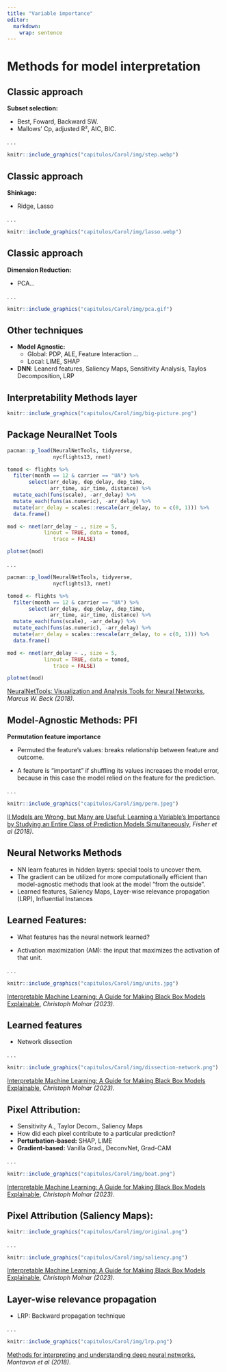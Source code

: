 ```yaml
---
title: "Variable importance"
editor: 
  markdown: 
    wrap: sentence
---
```


# Methods for model interpretation

## Classic approach

**Subset selection:**

-   Best, Foward, Backward SW.
-   Mallows' Cp, adjusted R², AIC, BIC.

. . .

```r
knitr::include_graphics("capitulos/Carol/img/step.webp")
```

## Classic approach

**Shinkage:**

-   Ridge, Lasso

. . .

```r
knitr::include_graphics("capitulos/Carol/img/lasso.webp")
```

## Classic approach

**Dimension Reduction:**

-   PCA...

. . .

```r
knitr::include_graphics("capitulos/Carol/img/pca.gif")
```

## Other techniques

-   **Model Agnostic:**
    -   Global: PDP, ALE, Feature Interaction ...
    -   Local: LIME, SHAP

-   **DNN**: Leanerd features, Saliency Maps, Sensitivity Analysis, Taylos Decomposition, LRP

## Interpretability Methods layer


```r
knitr::include_graphics("capitulos/Carol/img/big-picture.png")
```


## Package NeuralNet Tools

```r
pacman::p_load(NeuralNetTools, tidyverse,
               nycflights13, nnet)

tomod <- flights %>% 
  filter(month == 12 & carrier == "UA") %>%
       select(arr_delay, dep_delay, dep_time, 
              arr_time, air_time, distance) %>% 
  mutate_each(funs(scale), -arr_delay) %>%
  mutate_each(funs(as.numeric), -arr_delay) %>%
  mutate(arr_delay = scales::rescale(arr_delay, to = c(0, 1))) %>%
  data.frame()

mod <- nnet(arr_delay ~ ., size = 5,
            linout = TRUE, data = tomod,
               trace = FALSE)

plotnet(mod)
```
. . . 

```r
pacman::p_load(NeuralNetTools, tidyverse,
               nycflights13, nnet)

tomod <- flights %>% 
  filter(month == 12 & carrier == "UA") %>%
       select(arr_delay, dep_delay, dep_time, 
              arr_time, air_time, distance) %>% 
  mutate_each(funs(scale), -arr_delay) %>%
  mutate_each(funs(as.numeric), -arr_delay) %>%
  mutate(arr_delay = scales::rescale(arr_delay, to = c(0, 1))) %>%
  data.frame()

mod <- nnet(arr_delay ~ ., size = 5,
            linout = TRUE, data = tomod,
               trace = FALSE)

plotnet(mod)
```


::: footer
[NeuralNetTools: Visualization and Analysis Tools for Neural Networks](doi: 10.18637/jss.v085.i11), *Marcus W. Beck (2018)*.
::: 

## Model-Agnostic Methods: PFI

**Permutation feature importance**

- Permuted the feature's values: breaks relationship between feature and outcome.

- A feature is "important" if shuffling its values increases the model error, because in this case the model relied on the feature for the prediction.


. . . 

```r
knitr::include_graphics("capitulos/Carol/img/perm.jpeg")
```

::: footer
[ll Models are Wrong, but Many are Useful: Learning a Variable's Importance by Studying an Entire Class of Prediction Models Simultaneously](https://arxiv.org/abs/1801.01489), *Fisher et al (2018)*.
::: 

## Neural Networks Methods

- NN learn features in hidden layers:  special tools to uncover them.
- The gradient can be utilized for more computationally efficient than model-agnostic methods that look at the model "from the outside".
- Learned features, Saliency Maps, Layer-wise relevance propagation (LRP), Influential Instances

## Learned Features: 

- What features has the neural network learned?

- Activation maximization (AM): the input that maximizes the activation of that unit.

. . . 

```r
knitr::include_graphics("capitulos/Carol/img/units.jpg")
```


::: footer
[Interpretable Machine Learning: A Guide for Making Black Box Models Explainable](https://christophm.github.io/interpretable-ml-book/), *Christoph Molnar (2023)*.
::: 

## Learned features

- Network dissection

. . . 

```r
knitr::include_graphics("capitulos/Carol/img/dissection-network.png")
```


::: footer
[Interpretable Machine Learning: A Guide for Making Black Box Models Explainable](https://christophm.github.io/interpretable-ml-book/), *Christoph Molnar (2023)*.
::: 

## Pixel Attribution: 

- Sensitivity A., Taylor Decom., Saliency Maps
- How did each pixel contribute to a particular prediction?
- **Perturbation-based:** SHAP, LIME
- **Gradient-based:** Vanilla Grad., DeconvNet, Grad-CAM

. . . 

```r
knitr::include_graphics("capitulos/Carol/img/boat.png")
```


::: footer
[Interpretable Machine Learning: A Guide for Making Black Box Models Explainable](https://christophm.github.io/interpretable-ml-book/), *Christoph Molnar (2023)*.
::: 
## Pixel Attribution (Saliency Maps): 

```r
knitr::include_graphics("capitulos/Carol/img/original.png")
```

. . . 

```r
knitr::include_graphics("capitulos/Carol/img/saliency.png")
```


::: footer
[Interpretable Machine Learning: A Guide for Making Black Box Models Explainable](https://christophm.github.io/interpretable-ml-book/), *Christoph Molnar (2023)*.
::: 
## Layer-wise relevance propagation

-  LRP: Backward propagation technique

. . . 

```r
knitr::include_graphics("capitulos/Carol/img/lrp.png")
```
 
::: footer
[Methods for interpreting and understanding deep neural networks](https://doi.org/10.1016/j.dsp.2017.10.011), *Montavon et al (2018)*.
:::
